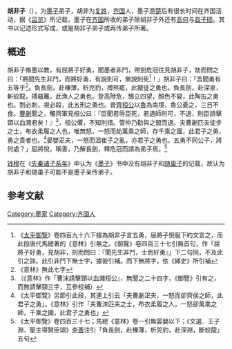 {{墨家}}

'''胡非子'''（{{bd|？||？||catIdx=H胡非}}），为[[墨子|墨子]]弟子，胡非为[[复姓|复姓]]，[[齐国|齐国]]人，墨子遊[[楚國|楚]]后有很长时间在齐国活动，据《[[吕览|吕览]]》所记载，墨子在[[齐国|齐国]]所收的弟子除胡非子外还有[[高何|高何]]与[[县子硕|县子硕]]。其书以记述形式写成，或是胡非子弟子或再传弟子所著。

==概述==
{{TransH}}
胡非子脩墨以教，有屈將子好勇，聞墨者非鬥，帶劍危冠往見胡非子，劫而問之曰：「將聞先生非鬥，而將好勇，有說則可，無說則死<ref>《[[太平御覽|太平御覽]]》卷四百九十六下接為胡非子言五勇，屈將子悅服下約文言之，而此段唐代馬總著的《意林》引無之。《御覽》卷四百三十七引無首句，作「屈將子好勇，見胡非，刻而問曰：『聞先生非鬥，士而好勇』」下二句同，不及此引之詳。此引非鬥下無士字，據彼引補。而下無將字，依《繹史》所引補</ref>！」胡非子曰：「吾聞勇有五等乎<ref>《意林》無此七字</ref>。負長劍，赴榛薄，析兕豹，搏熊罷，此獵徒之勇也。負長劍，赴深泉，斬蛟龍，搏黿鼉，此漁人之勇也。登高陟危，鵠立四望，顏色不變，此陶缶之勇也。剽必刺，視必殺，此五刑之勇也。昔[[齊桓公|齊桓公]]以[[鲁国|魯]]為南境，魯公憂之，三日不食。[[曹劌|曹劌]]聞之，觸齊軍見桓公曰：『臣聞君辱臣死，君退師則可，不退，則臣請擊頸以血濺君矣！』<ref>（《意林》作「曹沫請擊頸以血濺桓公」，無聞之二十四字，《御覽》引有之，而無請擊頸三字，互參校補）</ref>，桓公懼，不知則措。管仲乃勸與之盟而退。夫曹劌匹夫徒步之士，布衣柔履之人也，唯無怒，一怒而劫萬乘之師，存千乘之國，此君子之勇，勇之貴者也。<ref>《太平御覽》另節引此段，其連上引云「夫曹劌疋夫，一怒而卻齊侯之師，此君子之勇」。《意林》引作「夫曹沫匹夫之士，布衣柔履之人，一怒卻萬乘之師，千乘之國，此君子之勇也」</ref>晏嬰疋夫，一怒而沮崔子之亂，亦君子之勇也。五勇不同公子，將何處？」屈將悅，稱善，乃解長劍，釋危冠而請為弟子焉。<ref>《太平御覽》卷四百三十七；馬總《意林》卷一引無晏嬰以下；《文選．王子淵．聖主得賢臣頌》[[李善|李善]]注引「負長劍，赴榛薄，析兕豹，赴深淵，斷蛟龍」五句</ref>
{{TransF}}

[[钱穆|钱穆]]在《[[先秦诸子系年|先秦诸子系年]]》中认为《[[墨子_(书)|墨子]]》书中没有胡非子和[[随巢子|随巢子]]的记载，故认为胡非子和随巢子可能不是墨子亲传弟子。

==参考文献==
<div class="references-small">
<references></references>
</div>

[[Category:墨家|Category:墨家]]
[[Category:齐国人|Category:齐国人]]